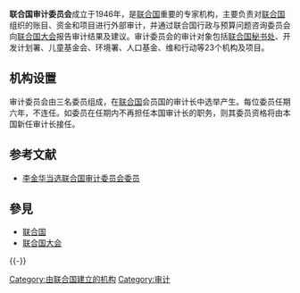 '''联合国审计委员会'''成立于1946年，是[[联合国|联合国]]重要的专家机构，主要负责对[[联合国|联合国]]组织的账目、资金和项目进行外部审计，并通过联合国行政与预算问题咨询委员会向[[联合国大会|联合国大会]]报告审计结果及建议。审计委员会的审计对象包括[[联合国秘书处|联合国秘书处]]、开发计划署、儿童基金会、环境署、人口基金、维和行动等23个机构及项目。

== 机构设置 ==
审计委员会由三名委员组成，在[[联合国|联合国]]会员国的审计长中选举产生。每位委员任期六年，不连任。如委员在任期内不再担任本国审计长的职务，则其委员资格将由本国新任审计长接任。

== 参考文献 ==
* [https://web.archive.org/web/20080311143329/http://news.163.com/07/1106/03/3SJ8C4BN0001124J.html 李金华当选联合国审计委员会委员] 

== 參見 ==
* [[联合国|联合国]]
* [[联合国大会|联合国大会]]

{{-}}
{{UN}}

[[Category:由联合国建立的机构|Category:由联合国建立的机构]]
[[Category:审计|Category:审计]]

{{UN-stub}}